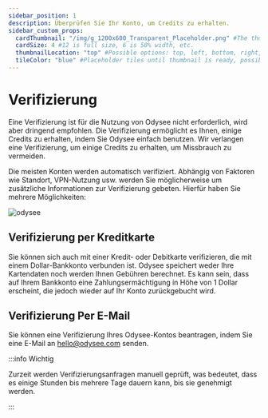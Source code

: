 ```yaml
---
sidebar_position: 1
description: Überprüfen Sie Ihr Konto, um Credits zu erhalten.
sidebar_custom_props:
  cardThumbnail: "/img/g_1200x600_Transparent_Placeholder.png" #The thumbnail on the category card.
  cardSize: 4 #12 is full size, 6 is 50% width, etc.
  thumbnailLocation: "top" #Possible options: top, left, bottom, right, none
  tileColor: "blue" #Placeholder tiles until thumbnail is ready, possible options: blue, cream, darkpurple, lightpurple, mauve, orange, pink, none
---
```


# Verifizierung

Eine Verifizierung ist für die Nutzung von Odysee nicht erforderlich, wird aber dringend empfohlen. Die Verifizierung ermöglicht es Ihnen, einige Credits zu erhalten, indem Sie Odysee einfach benutzen. Wir verlangen eine Verifizierung, um einige Credits zu erhalten, um Missbrauch zu vermeiden.

Die meisten Konten werden automatisch verifiziert. Abhängig von Faktoren wie Standort, VPN-Nutzung usw. werden Sie möglicherweise um zusätzliche Informationen zur Verifizierung gebeten. Hierfür haben Sie mehrere Möglichkeiten:

![odysee](https://thumbs.odycdn.com/2e872f027ae93478191fea0c104b7bbc.webp)

## Verifizierung per Kreditkarte

Sie können sich auch mit einer Kredit- oder Debitkarte verifizieren, die mit einem Dollar-Bankkonto verbunden ist. Odysee speichert weder Ihre Kartendaten noch werden Ihnen Gebühren berechnet. Es kann sein, dass auf Ihrem Bankkonto eine Zahlungsermächtigung in Höhe von 1 Dollar erscheint, die jedoch wieder auf Ihr Konto zurückgebucht wird.

## Verifizierung Per E-Mail

Sie können eine Verifizierung Ihres Odysee-Kontos beantragen, indem Sie eine E-Mail an hello@odysee.com senden.

:::info Wichtig

Zurzeit werden Verifizierungsanfragen manuell geprüft, was bedeutet, dass es einige Stunden bis mehrere Tage dauern kann, bis sie genehmigt werden.

:::